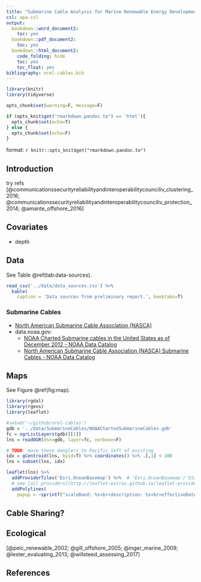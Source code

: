 ```yaml
---
title: "Submarine Cable Analysis for Marine Renewable Energy Development"
csl: apa.csl
output:
  bookdown::word_document2:
    toc: yes
  bookdown::pdf_document2:
    toc: yes
  bookdown::html_document2:
    code_folding: hide
    toc: yes
    toc_float: yes
bibliography: nrel-cables.bib
---
```


```r
library(knitr)
library(tidyverse)

opts_chunk$set(warning=F, message=F)

if (opts_knit$get("rmarkdown.pandoc.to") == 'html'){
  opts_chunk$set(echo=T)
} else {
  opts_chunk$set(echo=F)
}
```

format: `r knitr::opts_knit$get("rmarkdown.pandoc.to")`

## Introduction

try refs [@communicationssecurityreliabilityandinteroperabilitycounciliv_clustering_2016; @communicationssecurityreliabilityandinteroperabilitycounciliv_protection_2014; @amante_offshore_2016]

## Covariates

- depth

## Data

See Table \@ref(tab:data-sources).

```r
read_csv('../data/data_sources.csv') %>%
  kable(
    caption = 'Data sources from preliminary report.', booktabs=T)
```

### Submarine Cables

- [North American Submarine Cable Association (NASCA)](https://www.n-a-s-c-a.org/)
- data.noaa.gov:
    * [NOAA Charted Submarine cables in the United States as of December 2012 - NOAA Data Catalog](https://data.noaa.gov/dataset/noaa-charted-submarine-cables-in-the-united-states-as-of-december-2012)
    * [North American Submarine Cable Association (NASCA) Submarine Cables - NOAA Data Catalog](https://data.noaa.gov/dataset/north-american-submarine-cable-association-nasca-submarine-cables)

## Maps

See Figure \@ref(fig:map).

```r
library(rgdal)
library(rgeos)
library(leaflet)

#setwd('~/github/nrel-cables')
gdb = '../data/SubmarineCables/NOAAChartedSubmarineCables.gdb'
fc = ogrListLayers(gdb)[[1]]
lns = readOGR(dsn=gdb, layer=fc, verbose=F)

# TODO: move these danglers to Pacific left of existing
idx = gCentroid(lns, byid=T) %>% coordinates() %>% .[,1] < 100
lns = subset(lns, idx)

leaflet(lns) %>%
  addProviderTiles('Esri.OceanBasemap') %>%  # 'Esri.OceanBasemap'/'Stamen.TonerLite'
  # see [all providers](http://leaflet-extras.github.io/leaflet-providers/preview/index.html)
  addPolylines(
    popup = ~sprintf("scaleBand: %s<br>description: %s<br>effectiveDate: %s", scaleBand, description, effectiveDate))
```


## Cable Sharing?

## Ecological

[@pelc_renewable_2002; @gill_offshore_2005; @inger_marine_2009; @lester_evaluating_2013; @willsteed_assessing_2017]


## References
